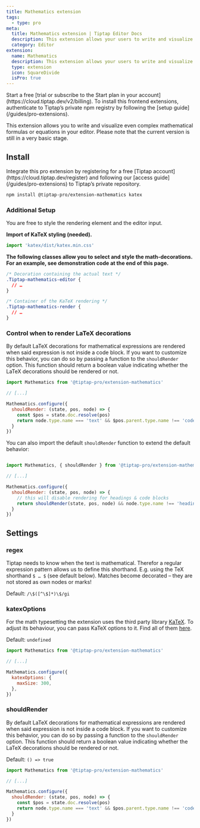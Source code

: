 ```yaml
---
title: Mathematics extension
tags:
  - type: pro
meta:
  title: Mathematics extension | Tiptap Editor Docs
  description: This extension allows your users to write and visualize mathematical formulas via LaTeX. Learn how to set it up in the docs!
  category: Editor
extension:
  name: Mathematics
  description: This extension allows your users to write and visualize mathematical formulas via LaTeX.
  type: extension
  icon: SquareDivide
  isPro: true
---
```



<Requirements>
    <RequirementItem label="1. Activate trial or subscribe">
        Start a free [trial or subscribe to the Start plan in your account](https://cloud.tiptap.dev/v2/billing).
    </RequirementItem>
    <RequirementItem label="2. Install from private registry">
        To install this frontend extensions, authenticate to Tiptap’s private npm registry by following the [setup guide](/guides/pro-extensions).
    </RequirementItem>
</Requirements>



This extension allows you to write and visualize even complex mathematical formulas or equations in your editor. Please note that the current version is still in a very basic stage.

<CodeDemo isPro path="/Extensions/Mathematics" />

## Install

<Callout title="Set up access to Tiptap's private repository" variant="info">
  Integrate this pro extension by registering for a free [Tiptap
  account](https://cloud.tiptap.dev/register) and following our [access
  guide](/guides/pro-extensions) to Tiptap’s private repository.
</Callout>

```bash
npm install @tiptap-pro/extension-mathematics katex
```

### Additional Setup

You are free to style the rendering element and the editor input.

**Import of KaTeX styling (needed).**

```js
import 'katex/dist/katex.min.css'
```

**The following classes allow you to select and style the math-decorations. For an example, see demonstration code at the end of this page.**

```css
/* Decoration containing the actual text */
.Tiptap-mathematics-editor {
  // …
}

/* Container of the KaTeX rendering */
.Tiptap-mathematics-render {
  // …
}
```

### Control when to render LaTeX decorations

By default LaTeX decorations for mathematical expressions are rendered when said expression is not inside a code block. If you want to customize this behavior, you can do so by passing a function to the `shouldRender` option. This function should return a boolean value indicating whether the LaTeX decorations should be rendered or not.

```js
import Mathematics from '@tiptap-pro/extension-mathematics'

// [...]

Mathematics.configure({
  shouldRender: (state, pos, node) => {
    const $pos = state.doc.resolve(pos)
    return node.type.name === 'text' && $pos.parent.type.name !== 'codeBlock'
  }
})
```

You can also import the default `shouldRender` function to extend the default behavior:

```js

import Mathematics, { shouldRender } from '@tiptap-pro/extension-mathematics'

// [...]

Mathematics.configure({
  shouldRender: (state, pos, node) => {
    // this will disable rendering for headings & code blocks
    return shouldRender(state, pos, node) && node.type.name !== 'heading'
  }
})
```

## Settings

### regex

Tiptap needs to know when the text is mathematical. Therefor a regular expression pattern allows us to define this shorthand. E.g. using the TeX shorthand `$ … $` (see default below). Matches become decorated – they are not stored as own nodes or marks!

Default: `/\$([^\$]*)\$/gi`

### katexOptions

For the math typesetting the extension uses the third party library [KaTeX](https://katex.org). To adjust its behaviour, you can pass KaTeX options to it. Find all of them [here](https://katex.org/docs/options.html).

Default: `undefined`

```js
import Mathematics from '@tiptap-pro/extension-mathematics'

// [...]

Mathematics.configure({
  katexOptions: {
    maxSize: 300,
  },
})
```
### shouldRender

By default LaTeX decorations for mathematical expressions are rendered when said expression is not inside a code block. If you want to customize this behavior, you can do so by passing a function to the `shouldRender` option. This function should return a boolean value indicating whether the LaTeX decorations should be rendered or not.

Default: `() => true`

```js
import Mathematics from '@tiptap-pro/extension-mathematics'

// [...]

Mathematics.configure({
  shouldRender: (state, pos, node) => {
    const $pos = state.doc.resolve(pos)
    return node.type.name === 'text' && $pos.parent.type.name !== 'codeBlock'
  }
})
```